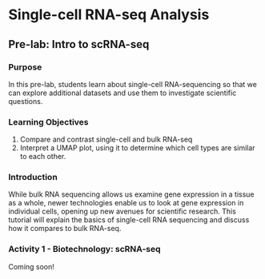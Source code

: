 # Single-cell RNA-seq Analysis

## Pre-lab: Intro to scRNA-seq

### Purpose

In this pre-lab, students learn about single-cell RNA-sequencing so that we can explore additional datasets and use them to investigate scientific questions.

### Learning Objectives

1. Compare and contrast single-cell and bulk RNA-seq
1. Interpret a UMAP plot, using it to determine which cell types are similar to each other.

### Introduction

While bulk RNA sequencing allows us examine gene expression in a tissue as a whole, newer technologies enable us to look at gene expression in individual cells, opening up new avenues for scientific research.  This tutorial will explain the basics of single-cell RNA sequencing and discuss how it compares to bulk RNA-seq.


### Activity 1 - Biotechnology: scRNA-seq

Coming soon!

<!--

*Estimated time: 20  min*

#### Instructions

1. Log into SciServer, click on compute and open your C-MOOR LearnR” container.
1. Start the “Biotechnology: Next-Gen Sequencing” tutorial. Visit [SciServer Guides and FAQs](https://help.c-moor.org/t/sciserver-guides-and-faqs/22). if you need to jog your memory on how to do this.
1. To move through the activities click "Continue" at the bottom of the screen. When you are done with a topic, click "Next Topic" to move on.

#### Questions

| What is Bioinformatics? |
|:-|
| <br> |

<br>

| Briefly describe each of the following steps of next-gen sequencing: | |
|:-|:-|
| in vivo | |
| in vitro | |
| in silico | |

### Activity 2 - Biotechnology: RNA-Seq

*Estimated time: 10 min*

#### Instructions

1. Start the “Biotechnology:RNA-Seq” tutorial.
1. To move through the activities click "Continue" at the bottom of the screen. When you are done with a topic, click "Next Topic" to move on.

#### Questions

| What is Differential Gene Expression? |
|:-|
| <br> |

<br>

| What feature  of mRNA allows scientists to specifically isolate mRNA for RNA-seq? |
|:-|
| <br> |

<br>

| Describe the steps in making cDNA from an mRNA. |
|:-|
| <br> |

<br>

| Explain how the number of reads related to gene expression. |
|:-|
| <br> |

### Footnotes

#### Resources

- [Google Doc](https://docs.google.com/document/d/1zqTb5HacEqEVhFv4nmRsCB8FSCEMDkP_)

#### Contributions and Affiliations

- Stephanie R. Coffman, Ph.D. Clovis Community College
- Katie Cox, Ph.D. Carnegie Institute at John Hopkins University

Last Revised: March 2022

## Lab Slides and Demo {#lab-slides-rna-seq-analysis}

### Lab Slides

```r
ottrpal::include_slide("https://docs.google.com/presentation/d/1-bQsuEIWO6e0ekb98byMAHR8_l45pp_fsl7NxJIXkbM/edit#slide=id.g35f391192_00")
```

[[slides](https://docs.google.com/presentation/d/1-bQsuEIWO6e0ekb98byMAHR8_l45pp_fsl7NxJIXkbM)]

### Sort Gene Expression Data Using Spreadsheets

```r
ottrpal::include_slide("https://docs.google.com/presentation/d/1oNO9JFmC8itk3eq6amT95MWvOsr3zQb6LNwZsQ7-i-g/edit#slide=id.gdf3f6e5285_0_0")
```

[[slides](https://docs.google.com/presentation/d/1oNO9JFmC8itk3eq6amT95MWvOsr3zQb6LNwZsQ7-i-g)][[test-driveR.tsv](https://drive.google.com/file/d/1kMWQReRTg0FDZDA5abxmkgKxp-7o5IeM)]

## Lab Activity: RNA-seq Analysis

### Purpose

In this lab, students will complete a tutorial on RNA-seq data and learn how to analyze, graph and interpret the data. In the following lab, we will use these skills to compare two RNA-seq data sets to investigate gene expression patterns.

### Learning Objectives

1. Use R to analyze HTSeq files
1. Create and analyze histograms from HTSeq files

### Introduction

Today’s lab will investigate how scientists use computer science to analyze RNA-seq data. In general, the sequences are first aligned to a reference genome. For RNA-seq, the sequences will align to exons of the expressed genes. The data you will look at today has already been processed using a program called HTSeq. This program aligns the sequences to the reference genome and counts how many sequences align to each gene, producing files known as HTSeq files. The more sequences that align to the gene, the higher the expression level of the gene. The following tutorial will walk you through how to analyze an HTSeq file using the programming language R.

The RNA-seq libraries from today’s lab are from: [eLife 2013;2:e00886 DOI: 10.7554/eLife.00886](https://elifesciences.org/articles/00886).  The paper analyzes genes expression in the drosophila midgut.

### Activity 1 - Introduction to RNA-seq Data Tutorial

*Estimated time: 20 min*

#### Instructions

1. Log into SciServer, click on compute and open your C-MOOR LearnR” container.
1. Start the “Introduction to RNA-seq Data” tutorial. Visit [SciServer Guides and FAQs](https://help.c-moor.org/t/sciserver-guides-and-faqs/22). if you need to jog your memory on how to do this.
1. To move through the activities click "Continue" at the bottom of the screen. When you are done with a topic, click "Next Topic" to move on.
1. This tutorial has small boxes in which you can enter and run short lines of code to analyze the data.
1. As you work through the tutorial, answer the questions below. When you get to “Try it Out!” move on to Activity 2.

#### Questions

| What are the two columns (V1 and V2) in an HT-seq file? What data is stored in each column? |
|:-|
| <br> |

<br>

| Explain what is readCount and what is GeneID |
|:-|
| <br> |

<br>

| Share a screenshot of the row showing the readCount of the lab gene in the “Reproduce Results for a Single Gene” section and explain in your own words what the code in your screenshot is doing. |
|:-|
| <br> |

### Activity 2 - Analyze an HT-seq file

*Estimated time: 15-20 min*

#### Instructions

1. In groups of two, analyze the HTSeq samples assigned to you.

| | Assigned Sample |
|:-|:-|
| Name | |
| Name | |

2. Use the code blocks on the "Try it out!" page to analyze the data.
    a. The codeblocks on the "Try it out!" page, has this code typed out for you:
        i. `readCounts <- read.table( "data/FILENAMEHERE.htseq")`
    a. Change `FILENAMEHERE` to the filename for your file. Once you have done this, **readCounts** will have the new HTSeq file loaded into it
        i. Example: `readCounts <- read.table( "data/SRR891602.htseq")`
1. The code above loads the data set into `readCounts`. If you run this code alone, nothing will happen. Try requesting some analysis to get a look at the data and answer the questions below.
1. Answer the questions below as you analyze the data. Consult the “Cheat Sheet” to figure out which code to use.

#### Questions

Determine the total reads across all genes, and the mean, median and max read counts for a single sample. Each student reports on one of the samples analyzed.

| Assigned Sample | |
|:-|:-|
| Total Reads | |
| Mean Read Count  | |
| Median Read Count  | |
| Max Read Count  | |

<br>

Look up the GeneID of the gene you presented on from the Biological Databases Lab. Use the filter command to find the readCount in both samples assigned to your group.

| How many reads does the gene have in your assigned dataset? |
|:-|
| Share a screenshot. |

<br>

| How many reads does the gene have in your partner's dataset? |
|:-|
| Share a screenshot. |

<br>

| Compare this number to the mean; is it average, high or low? |
|:-|
| <br> |

### Footnotes

#### Resources

- [Google Doc](https://docs.google.com/document/d/1ABmBmDwDtxipxmlfWuVypjIVt2AmTZtY)

#### Contributions and Affiliations

- Stephanie R. Coffman, Ph.D. Clovis Community College
- Rosa Alcazar, PH.D. Clovis Community College
- Katie Cox, Ph.D. Carnegie Institute at John Hopkins University

Last Revised:
March 2022

-->
